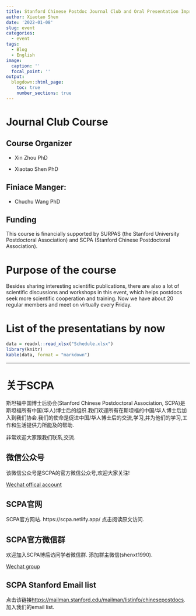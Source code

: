 ```yaml
---
title: Stanford Chinese Postdoc Journal Club and Oral Presentation Improvement
author: Xiaotao Shen
date: '2022-01-08'
slug: event
categories:
  - event
tags:
  - Blog
  - English
image:
  caption: ''
  focal_point: ''
output:
  blogdown::html_page:
    toc: true
    number_sections: true
---
```


# Journal Club Course

## Course Organizer

* Xin Zhou PhD

* Xiaotao Shen PhD

## Finiace Manger: 

* Chuchu Wang PhD

## Funding

This course is financially supported by SURPAS (the Stanford University Postdoctoral Association) and SCPA (Stanford Chinese Postdoctoral Association).

# Purpose of the course

Besides sharing interesting scientific publications, there are also a lot of scientific discussions and workshops in this event, which helps postdocs seek more scientific cooperation and training. Now we have about 20 regular members and meet on virtually every Friday. 

# List of the presentatians by now

```r
data = readxl::read_xlsx("Schedule.xlsx")
library(knitr)
kable(data, format = "markdown")
```
---

# **关于SCPA**

斯坦福中国博士后协会(Stanford Chinese Postdoctoral Association, SCPA)是斯坦福所有中国(华人)博士后的组织.我们欢迎所有在斯坦福的中国/华人博士后加入到我们协会.我们的使命是促进中国/华人博士后的交流,学习,并为他们的学习,工作和生活提供力所能及的帮助.

非常欢迎大家跟我们联系,交流.

## 微信公众号
该微信公众号是SCPA的官方微信公众号,欢迎大家关注!

[Wechat offical account](https://www.shenxt.info/files/scpa_wechat.jpeg)

## SCPA官网
SCPA官方网站.
https://scpa.netlify.app/
点击阅读原文访问.

## SCPA官方微信群
欢迎加入SCPA博后访问学者微信群.
添加群主微信(shenxt1990).

[Wechat group](https://www.shenxt.info/files/wechat_QR.jpg)

## SCPA Stanford Email list
点击该链接[https://mailman.stanford.edu/mailman/listinfo/chinesepostdocs](https://mailman.stanford.edu/mailman/listinfo/chinesepostdocs).加入我们的email list.
